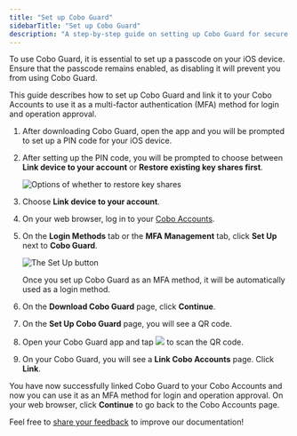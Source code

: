 ```yaml
---
title: "Set up Cobo Guard"
sidebarTitle: "Set up Cobo Guard"
description: "A step-by-step guide on setting up Cobo Guard for secure multi-factor authentication, essential for protecting your crypto accounts."
---
```


<Warning>To use Cobo Guard, it is essential to set up a passcode on your iOS device. Ensure that the passcode remains enabled, as disabling it will prevent you from using Cobo Guard.</Warning>

This guide describes how to set up Cobo Guard and link it to your Cobo Accounts to use it as a multi-factor authentication (MFA) method for login and operation approval.

1. After downloading Cobo Guard, open the app and you will be prompted to set up a PIN code for your iOS device.
2. After setting up the PIN code, you will be prompted to choose between **Link device to your account** or **Restore existing key shares first**.

    <img src="/en/images/cobo-guard/common/restore1.png" className="screenshot_modal" alt="Options of whether to restore key shares" />

3. Choose **Link device to your account**.
4. On your web browser, log in to your [Cobo Accounts](https://accounts.cobo.com/).
5. On the **Login Methods** tab or the **MFA Management** tab, click **Set Up** next to **Cobo Guard**.

    <img src="/en/images/cobo-guard/setup.png" className="screenshot_full_screen" alt="The Set Up button" />

    <Info>Once you set up Cobo Guard as an MFA method, it will be automatically used as a login method.</Info>

6. On the **Download Cobo Guard** page, click **Continue**.
7. On the **Set Up Cobo Guard** page, you will see a QR code. 
8. Open your Cobo Guard app and tap <img src="/en/images/cobo-guard/common/icon_scan.svg" className="icon"></img> to scan the QR code.
9. On your Cobo Guard, you will see a **Link Cobo Accounts** page. Click **Link**.

You have now successfully linked Cobo Guard to your Cobo Accounts and now you can use it as an MFA method for login and operation approval. On your web browser, click **Continue** to go back to the Cobo Accounts page.

<Tip>Feel free to [share your feedback](https://forms.zohopublic.com/cobo/form/DocumentFeedbackForm/formperma/QvLOhxJv1_JMsJ-1dleZ8Itb_7rzN-LtgvsDdxosoVI?referrername=manuals) to improve our documentation!</Tip>
